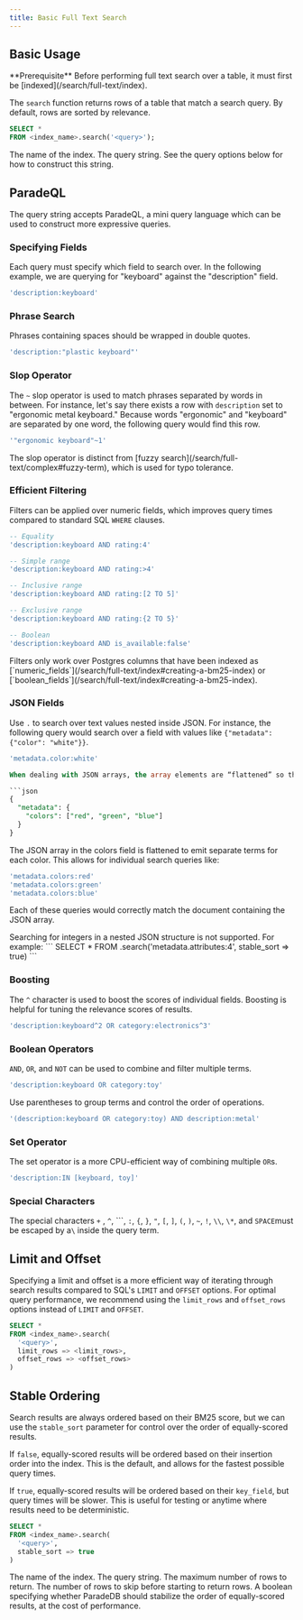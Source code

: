 ```yaml
---
title: Basic Full Text Search
---
```


## Basic Usage

<Note>
  **Prerequisite** Before performing full text search over a table, it must
  first be [indexed](/search/full-text/index).
</Note>

The `search` function returns rows of a table that match a search query. By default, rows are sorted by relevance.

```sql
SELECT *
FROM <index_name>.search('<query>');
```

<ParamField body="index_name" required>
  The name of the index.
</ParamField>
<ParamField body="query" required>
  The query string. See the query options below for how to construct this
  string.
</ParamField>

## ParadeQL

The query string accepts ParadeQL, a mini query language which can be used to construct more expressive queries.

### Specifying Fields

Each query must specify which field to search over. In the following example, we are querying for
"keyboard" against the "description" field.

```sql
'description:keyboard'
```

### Phrase Search

Phrases containing spaces should be wrapped in double quotes.

```sql
'description:"plastic keyboard"'
```

### Slop Operator

The `~` slop operator is used to match phrases separated by words in between. For instance, let's say
there exists a row with `description` set to "ergonomic metal keyboard." Because words "ergonomic" and "keyboard"
are separated by one word, the following query would find this row.

```sql
'"ergonomic keyboard"~1'
```

<Note>
  The slop operator is distinct from [fuzzy
  search](/search/full-text/complex#fuzzy-term), which is used for typo
  tolerance.
</Note>

### Efficient Filtering

Filters can be applied over numeric fields, which improves query times compared to standard SQL `WHERE` clauses.

```sql
-- Equality
'description:keyboard AND rating:4'

-- Simple range
'description:keyboard AND rating:>4'

-- Inclusive range
'description:keyboard AND rating:[2 TO 5]'

-- Exclusive range
'description:keyboard AND rating:{2 TO 5}'

-- Boolean
'description:keyboard AND is_available:false'
```

<Note>
  Filters only work over Postgres columns that have been indexed as
  [`numeric_fields`](/search/full-text/index#creating-a-bm25-index) or
  [`boolean_fields`](/search/full-text/index#creating-a-bm25-index).
</Note>

### JSON Fields

Use `.` to search over text values nested inside JSON. For instance, the following query would search over a field with values like `{"metadata": {"color": "white"}}`.

````sql
'metadata.color:white'

When dealing with JSON arrays, the array elements are “flattened” so that each element can be searched individually. This means that if a JSON array is encountered, each element in the array is treated as a separate value and indexed accordingly. For example, given the following JSON structure:

```json
{
  "metadata": {
    "colors": ["red", "green", "blue"]
  }
}
````

The JSON array in the colors field is flattened to emit separate terms for each color. This allows for individual search queries like:

```sql
'metadata.colors:red'
'metadata.colors:green'
'metadata.colors:blue'
```

Each of these queries would correctly match the document containing the JSON array.

<Note>
  Searching for integers in a nested JSON structure is not supported. For example:
  ```
  SELECT * FROM <index_name>.search('metadata.attributes:4', stable_sort => true)
  ```
</Note>

### Boosting

The `^` character is used to boost the scores of individual fields. Boosting is helpful for tuning
the relevance scores of results.

```sql
'description:keyboard^2 OR category:electronics^3'
```

### Boolean Operators

`AND`, `OR`, and `NOT` can be used to combine and filter multiple terms.

```sql
'description:keyboard OR category:toy'
```

Use parentheses to group terms and control the order of operations.

```sql
'(description:keyboard OR category:toy) AND description:metal'
```

### Set Operator

The set operator is a more CPU-efficient way of combining multiple `OR`s.

```sql
'description:IN [keyboard, toy]'
```

### Special Characters

The special characters `+` , `^`, ```, `:`, `{`, `}`, `"`, `[`, `]`, `(`, `)`, `~`, `!`, `\\`, `\*`, and `SPACE`must be escaped by a`\` inside the query term.

## Limit and Offset

Specifying a limit and offset is a more efficient way of iterating through search results compared to
SQL's `LIMIT` and `OFFSET` options. For optimal query performance, we recommend using the `limit_rows` and
`offset_rows` options instead of `LIMIT` and `OFFSET`.

```sql
SELECT *
FROM <index_name>.search(
  '<query>',
  limit_rows => <limit_rows>,
  offset_rows => <offset_rows>
)
```

## Stable Ordering

Search results are always ordered based on their BM25 score, but we can use the `stable_sort`
parameter for control over the order of equally-scored results.

If `false`, equally-scored results will be ordered based on their insertion order into the index.
This is the default, and allows for the fastest possible query times.

If `true`, equally-scored results will be ordered based on their `key_field`, but query times will be slower.
This is useful for testing or anytime where results need to be deterministic.

```sql
SELECT *
FROM <index_name>.search(
  '<query>',
  stable_sort => true
)
```

<ParamField body="index_name" required>
  The name of the index.
</ParamField>
<ParamField body="query" required>
  The query string.
</ParamField>
<ParamField body="limit_rows">The maximum number of rows to return.</ParamField>
<ParamField body="offset_rows">
  The number of rows to skip before starting to return rows.
</ParamField>
<ParamField body="stable_sort" default={false}>
  A boolean specifying whether ParadeDB should stabilize the order of
  equally-scored results, at the cost of performance.
</ParamField>
